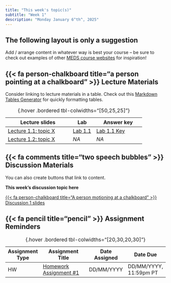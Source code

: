 ```yaml
---
title: "This week's topic(s)"
subtitle: "Week 1"
description: "Monday January 6^th^, 2025"
---
```


::: {.callout-tip}
## The following layout is only a suggestion
Add / arrange content in whatever way is best your course -- be sure to check out examples of other [MEDS course websites](https://github.com/UCSB-MEDS/EDS-website-template?tab=readme-ov-file#an-optional-eds-course-website-template) for inspiration!
:::

## {{< fa person-chalkboard title="a person pointing at a chalkboard" >}} Lecture Materials {#lecture-materials}

Consider linking to lecture materials in a table. Check out this [Markdown Tables Generator](https://www.tablesgenerator.com/markdown_tables) for quickly formatting tables.

| Lecture slides | Lab |  Answer key |
|----------------|------|------------|
| [Lecture 1.1: topic X](lecture-slides/lecture1.1-slides.qmd){target="_blank"} | [Lab 1.1](labs/lab1.1.qmd) | [Lab 1.1 Key](keys/key1.1.qmd) |
| [Lecture 1.2: topic X](https://docs.google.com/presentation/d/1RNYxX9qQhGsSob9sei0RoeRNIuxFwP6CuekkG1iCDkY/edit?usp=sharing){target="_blank"} | *NA* | *NA* |
: {.hover .bordered tbl-colwidths="[50,25,25]"} 

## {{< fa comments title="two speech bubbles" >}} Discussion Materials {#discussion-materials}

You can also create buttons that link to content.

::: {.center-text}
[**This week's discussion topic here**]{.teal-text .body-text-m}

[{{< fa person-chalkboard title="A person motioning at a chalkboard" >}} Discussion 1 slides](discussion-materials/week1-discussion-slides.qmd){.btn role="button" target="_blank"} 
:::

## {{< fa pencil title="pencil" >}} Assignment Reminders {#assignment-reminders}

| Assignment Type | Assignment Title                              | Date Assigned  | Date Due                   |
|-----------------|-----------------------------------------------|----------------|----------------------------|
| HW              | [Homework Assignment #1](assignments/HW1.qmd) | DD/MM/YYYY     | DD/MM/YYYY, 11:59pm PT     |
: {.hover .bordered tbl-colwidths="[20,30,20,30]"} 

